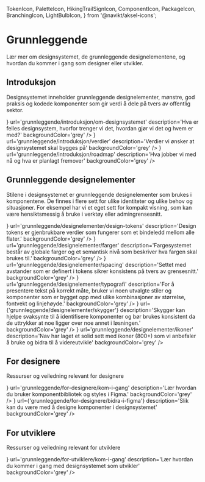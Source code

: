   TokenIcon,
  PaletteIcon,
  HikingTrailSignIcon,
  ComponentIcon,
  PackageIcon,
  BranchingIcon,
  LightBulbIcon,
} from '@navikt/aksel-icons';



<Meta
  title='Grunnleggende'
  description='Beskrivelse'
/>

# Grunnleggende

Lær mer om designsystemet, de grunnleggende designelementene, og hvordan du kommer i gang som designer eller utvikler.

## Introduksjon

Designsystemet inneholder grunnleggende designelementer, mønstre, god praksis og kodede komponenter som gir verdi å dele på tvers av offentlig sektor.

<Grid>
  <NavigationCard
    title='Om designsystemet'
    color='red'
    icon={<ComponentIcon fontSize={34} />}
    url='grunnleggende/introduksjon/om-designsystemet'
    description='Hva er felles designsystem, hvorfor trenger vi det, hvordan gjør vi det og hvem er med?'
    backgroundColor='grey'
  />
  <NavigationCard
    title='Verdier'
    color='yellow'
    icon={<LightBulbIcon fontSize={34} />}
    url='grunnleggende/introduksjon/verdier'
    description='Verdier vi ønsker at designsystemet skal bygges på'
    backgroundColor='grey'
  />
  <NavigationCard
    title='Roadmap'
    color='blue'
    icon={<HikingTrailSignIcon fontSize={34} />}
    url='grunnleggende/introduksjon/roadmap'
    description='Hva jobber vi med nå og hva er planlagt fremover'
    backgroundColor='grey'
  />
</Grid>

## Grunnleggende designelementer

Stilene i designsystemet er grunnleggende designelementer som brukes i komponentene. De finnes i flere sett for ulike identiteter og ulike behov og situasjoner. For eksempel har vi et eget sett for kompakt visning, som kan være hensiktsmessig å bruke i verktøy eller admingrensesnitt.

<Grid>
  <NavigationCard
    title='Design tokens'
    color='yellow'
    icon={<TokenIcon fontSize={34} />}
    url='grunnleggende/designelementer/design-tokens'
    description='Design tokens er gjenbrukbare verdier som fungerer som et bindeledd mellom alle flater.'
    backgroundColor='grey'
  />
  <NavigationCard
    title='Fargesystem'
    color='red'
    icon={<PaletteIcon fontSize={34} />}
    url='grunnleggende/designelementer/farger'
    description='Fargesystemet består av globale farger og et semantisk nivå som beskriver hva fargen skal brukes til.'
    backgroundColor='grey'
  />
  <NavigationCard
    title='Avstander'
    color='blue'
    icon={<TokenIcon fontSize={34} />}
    url='grunnleggende/designelementer/spacing'
    description='Settet med avstander som er definert i tokens sikrer konsistens på tvers av grensesnitt.'
    backgroundColor='grey'
  />
  <NavigationCard
    title='Typografi'
    color='blue'
    icon={<TokenIcon fontSize={34} />}
    url='grunnleggende/designelementer/typografi'
    description='For å presentere tekst på korrekt måte, bruker vi noen utvalgte stiler og komponenter som er bygget opp med ulike kombinasjoner av størrelse, fontvekt og linjehøyde.'
    backgroundColor='grey'
  />
  <NavigationCard
    title='Skygger'
    color='yellow'
    icon={<TokenIcon fontSize={34} />}
    url={'grunnleggende/designelementer/skygger'}
    description='Skygger kan hjelpe svaksynte til å identifisere komponenter og bør brukes konsistent da de uttrykker at noe ligger over noe annet i løsningen.'
    backgroundColor='grey'
  />
  <NavigationCard
    title='Ikoner'
    color='red'
    icon={<TokenIcon fontSize={34} />}
    url='grunnleggende/designelementer/ikoner'
    description='Nav har laget et solid sett med ikoner (800+) som vi anbefaler å bruke og bidra til å videreutvikle'
    backgroundColor='grey'
  />
</Grid>

## For designere

Ressurser og veiledning relevant for designere

<Grid>
  <NavigationCard
    title='Kom i gang med designsystemet i Figma'
    color='blue'
    icon={<PaletteIcon fontSize={34} />}
    url='grunnleggende/for-designere/kom-i-gang'
    description='Lær hvordan du bruker komponentbibliotek og styles i Figma.'
    backgroundColor='grey'
  />
  <NavigationCard
    title='Bidra med design'
    color='red'
    icon={<BranchingIcon fontSize={34} />}
    url={'grunnleggende/for-designere/bidra-i-figma'}
    description='Slik kan du være med å designe komponenter i designsystemet'
    backgroundColor='grey'
  />
</Grid>

## For utviklere

Ressurser og veiledning relevant for utviklere

<Grid>
  <NavigationCard
    title='Kom i gang som utvikler'
    color='blue'
    icon={<PackageIcon fontSize={34} />}
    url='grunnleggende/for-utviklere/kom-i-gang'
    description='Lær hvordan du kommer i gang med designsystemet som utvikler'
    backgroundColor='grey'
  />
</Grid>
